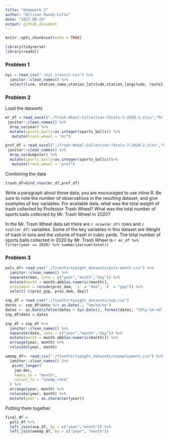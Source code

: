 ```yaml
---
title: "Homework 2"
author: "Allison Randy-Cofie"
date: "2022-09-29"
output: github_document
---
```


```r
knitr::opts_chunk$set(echo = TRUE)
```

```r
library(tidyverse)
library(readxl)
```
### Problem 1
```r
nyc = read_csv("./nyc_transit.csv") %>% 
  janitor::clean_names() %>% 
  select(line, station_name,station_latitude,station_longitude, route1:route11,entry,vending,entrance_type,ada) 
```



### Problem 2

Load the datasets
```r
mr_df = read_excel("./Trash-Wheel-Collection-Totals-7-2020-2.xlsx","Mr. Trash Wheel","A2:N534")%>%
 janitor::clean_names() %>% 
  drop_na(year) %>% 
  mutate(sports_balls=as.integer(sports_balls)) %>% 
   mutate(trash_wheel = "mr")
```

```r
prof_df = read_excel("./Trash-Wheel-Collection-Totals-7-2020-2.xlsx","Professor Trash Wheel","A2:N116")%>%
 janitor::clean_names() %>% 
  drop_na(dumpster) %>% 
  mutate(sports_balls=as.integer(sports_balls))%>% 
   mutate(trash_wheel = "prof")
```

Combining the data
```r
trash_df=bind_rows(mr_df,prof_df)
```
Write a paragraph about these data; you are encouraged to use inline R. Be sure to note the number of observations in the resulting dataset, and give examples of key variables. For available data, what was the total weight of trash collected by Professor Trash Wheel? What was the total number of sports balls collected by Mr. Trash Wheel in 2020?

In the Mr. Trash Wheel data set there are `r nrow(mr_df)` rows and `r ncol(mr_df)` variables. Some of the key variables in this dataset are Weight of trash in tons and the volume of trash in cubic yards. The total number of sports balls collected in 2020 by Mr. Trash Wheel is `r mr_df %>% filter(year == 2020) %>% summarize(sum(total))`




### Problem 3
```r
pols_df= read_csv("./fivethirtyeight_datasets/pols-month.csv") %>% 
  janitor::clean_names() %>% 
  separate(mon, into = c("year","month","day")) %>% 
  mutate(month = month.abb[as.numeric(month)],
  president = recode(prez_dem, `1` = "dem", `0` = "gop")) %>% 
  select(-c(prez_gop, prez_dem, day)) 
```

```r
snp_df = read_csv("./fivethirtyeight_datasets/snp.csv") 
dates <- snp_df$date %>% as.Date(., "%m/%d/%y")
dates <- as.Date(ifelse(dates > Sys.Date(), format(dates, "19%y-%m-%d"), format(dates)))
snp_df$date = dates

snp_df = snp_df %>% 
  janitor::clean_names() %>% 
  separate(date, into = c("year","month","day")) %>% 
  mutate(month = month.abb[as.numeric(month)]) %>% 
  arrange(year, month) %>% 
  relocate(year, month)
```

```r
umemp_df<- read_csv("./fivethirtyeight_datasets/unemployment.csv") %>% 
  janitor::clean_names() %>%
   pivot_longer(
    jan:dec, 
    names_to = "month",
    values_to = "unemp_rate"
  ) %>% 
  arrange(year, month) %>% 
  relocate(year, month) %>% 
  mutate(year = as.character(year))
```


Putting them together
```r
final_df = 
  pols_df %>% 
  left_join(snp_df, by = c("year","month")) %>% 
  left_join(umemp_df, by = c("year", "month"))


```



